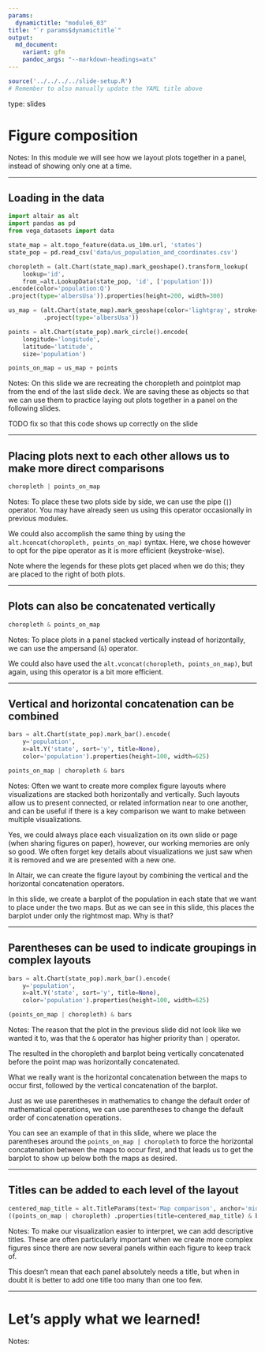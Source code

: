 ```yaml
---
params:
  dynamictitle: "module6_03"
title: "`r params$dynamictitle`"
output:
  md_document:
    variant: gfm
    pandoc_args: "--markdown-headings=atx"
---
```


```r
source('../../../../slide-setup.R')
# Remember to also manually update the YAML title above
```

type: slides


# Figure composition

Notes:
In this module we will see how we layout plots together
in a panel, instead of showing only one at a time.

---

## Loading in the data

```python
import altair as alt
import pandas as pd
from vega_datasets import data

state_map = alt.topo_feature(data.us_10m.url, 'states')
state_pop = pd.read_csv('data/us_population_and_coordinates.csv')

choropleth = (alt.Chart(state_map).mark_geoshape().transform_lookup(
    lookup='id',
    from_=alt.LookupData(state_pop, 'id', ['population']))
.encode(color='population:Q')
.project(type='albersUsa')).properties(height=200, width=300)

us_map = (alt.Chart(state_map).mark_geoshape(color='lightgray', stroke='white')
          .project(type='albersUsa'))

points = alt.Chart(state_pop).mark_circle().encode(
    longitude='longitude',
    latitude='latitude',
    size='population')

points_on_map = us_map + points
```

Notes:
On this slide we are recreating the choropleth and pointplot map
from the end of the last slide deck.
We are saving these as objects so that we can use them to practice
laying out plots together in a panel on the following slides.

TODO fix so that this code shows up correctly on the slide

---

## Placing plots next to each other allows us to make more direct comparisons

```python
choropleth | points_on_map
```

Notes:
To place these two plots side by side,
we can use the pipe (`|`) operator.
You may have already seen us using this operator occasionally in previous modules.

We could also accomplish the same thing by using the `alt.hconcat(choropleth, points_on_map)` 
syntax. Here, we chose however to opt for the pipe operator as it is more efficient (keystroke-wise). 

Note where the legends for these plots get placed when we do this; they are placed to the right of both plots.

---

## Plots can also be concatenated vertically

```python
choropleth & points_on_map
```

Notes:
To place plots in a panel stacked vertically instead of horizontally,
we can use the ampersand (`&`) operator.

We could also have used the `alt.vconcat(choropleth, points_on_map)`,
but again, using this operator is a bit more efficient.

---

## Vertical and horizontal concatenation can be combined

```python
bars = alt.Chart(state_pop).mark_bar().encode(
    y='population',
    x=alt.Y('state', sort='y', title=None),
    color='population').properties(height=100, width=625)

points_on_map | choropleth & bars
```

Notes:
Often we want to create more complex figure layouts
where visualizations are stacked both horizontally and vertically.
Such layouts allow us to present connected, or related information near to one another,
and can be useful if there is a key comparison we want to make
between multiple visualizations. 

Yes, we could always place each visualization on its own slide or page 
(when sharing figures on paper),
however, our working memories are only so good. 
We often forget key details about visualizations we 
just saw when it is removed and we are presented with a new one.

In Altair,
we can create the figure layout
by combining the vertical and the horizontal concatenation operators.

In this slide,
we create a barplot of the population in each state
that we want to place under the two maps.
But as we can see in this slide,
this places the barplot under only the rightmost map.
Why is that?

---

## Parentheses can be used to indicate groupings in complex layouts

```python
bars = alt.Chart(state_pop).mark_bar().encode(
    y='population',
    x=alt.Y('state', sort='y', title=None),
    color='population').properties(height=100, width=625)

(points_on_map | choropleth) & bars
```

Notes:
The reason that the plot in the previous slide did not look like we wanted it to, 
was that the `&` operator has higher priority than `|` operator.

The resulted in the choropleth and barplot being vertically concatenated
before the point map was horizontally concatenated.

What we really want is the horizontal concatenation between the maps 
to occur first, followed by the vertical concatenation of the barplot.

Just as we use parentheses in mathematics to change the default order 
of mathematical operations, we can use parentheses to change the default order 
of concatenation operations.

You can see an example of that in this slide,
where we place the parentheses around the `points_on_map | choropleth`
to force the horizontal concatenation between the maps 
to occur first, and that leads us to get the barplot to show up below both the maps
as desired.

---

## Titles can be added to each level of the layout

```python
centered_map_title = alt.TitleParams(text='Map comparison', anchor='middle')
((points_on_map | choropleth) .properties(title=centered_map_title) & bars).properties(title='US population by state')
```

Notes:
To make our visualization easier to interpret,
we can add descriptive titles.
These are often particularly important when we create more complex figures
since there are now several panels within each figure to keep track of.

This doesn't mean that each panel absolutely needs a title,
but when in doubt it is better to add one title too many than one too few.

---

# Let's apply what we learned!

Notes: <br>
